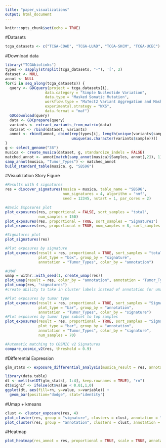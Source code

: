 ```yaml
---
title: "paper_visualizations"
output: html_document
---
```


```r
knitr::opts_chunk$set(echo = TRUE)
```

#Datasets
```r
tcga_datasets <- c("TCGA-COAD", "TCGA-LUAD", "TCGA-SKCM", "TCGA-UCEC")
```

#Download data
```r
library("TCGAbiolinks")
types <- sapply(strsplit(tcga_datasets, "-"), '[', 2)
dataset <- NULL
annot <- NULL
for(i in seq_along(tcga_datasets)) {
  query <- GDCquery(project = tcga_datasets[i], 
                  data.category = "Simple Nucleotide Variation", 
                  data.type = "Masked Somatic Mutation", 
                  workflow.type = "MuTect2 Variant Aggregation and Masking",
                  experimental.strategy = "WXS",
                  data.format = "maf")
  GDCdownload(query)
  data <- GDCprepare(query)
  variants <- extract_variants_from_matrix(data)
  dataset <- rbind(dataset, variants)  
  annot <- rbind(annot, cbind(rep(types[i], length(unique(variants$sample))), 
                              unique(as.character(variants$sample))))
}
g <- select_genome("38")
musica <- create_musica(dataset, g, standardize_indels = FALSE)
matched_annot <- annot[match(samp_annot(musica)$Samples, annot[,2]), 1]
samp_annot(musica, "Tumor_Types") <- matched_annot
build_standard_table(musica, g, "SBS96")
```

#Visualization Story Figure
```r
#Results with 4 signatures
res = discover_signatures(musica = musica, table_name = "SBS96", 
                          num_signatures = 4, algorithm = "nmf", 
                          seed = 12345, nstart = 1, par_cores = 2)

#Basic Exposures plot
plot_exposures(res, proportional = FALSE, sort_samples = "total", 
               num_samples = 150)
plot_exposures(res, proportional = TRUE, sort_samples = "Signature1")
plot_exposures(res, proportional = TRUE, num_samples = 8, sort_samples = "name")

#Signatures plot
plot_signatures(res)

#Plot exposures by signature
plot_exposures(result = res, proportional = TRUE, sort_samples = "total", 
               plot_type = "box", group_by = "signature", 
               annotation = "Tumor_Types", color_by = "annotation")

#UMAP
umap = withr::with_seed(1, create_umap(res))
plot_umap(result = res, color_by = "annotation", annotation = "Tumor_Types")
plot_umap(res, "signatures")
#create ability to take in cluster labels instead of annotation for umap

#Plot exposures by tumor type
plot_exposures(result = res, proportional = TRUE, sort_samples = "Signature4", 
               plot_type = "bar", group_by = "annotation", 
               annotation = "Tumor_Types", color_by = "signature")
#Plot exposures by tumor type subset to top samples
plot_exposures(result = res, proportional = TRUE, sort_samples = "Signature4", 
               plot_type = "bar", group_by = "annotation", 
               annotation = "Tumor_Types", color_by = "signature", 
               num_samples = 70)

#Automatic matching to COSMIC v2 Signatures
compare_cosmic_v2(res, threshold = 0.9)
```

#Differential Expression
```r
glm_stats <- exposure_differential_analysis(musica_result = res, annotation = "Tumor_Types", method = "glm")

library(data.table)
dt <- melt(setDT(glm_stats[, 1:4], keep.rownames = TRUE), "rn")
dt$signif <- ifelse(dt$value < 0.01,1,0)
ggplot(dt, aes(fill=rn, y=value, x=variable)) + 
  geom_bar(position="dodge", stat="identity")
```

#Umap + kmeans
```r
clust <- cluster_exposure(res, 4)
plot_cluster(res, group = "signature", clusters = clust, annotation = "Tumor_Types")
plot_cluster(res, group = "annotation", clusters = clust, annotation = "Tumor_Types")
```

#Heatmap
```r
plot_heatmap(res_annot = res, proportional = TRUE, scale = TRUE, annotation = "Tumor_Types")
```
